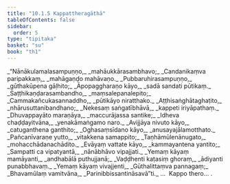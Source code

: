 ```yaml
---
title: "10.1.5 Kappattheragāthā"
tableOfContents: false
sidebar:
  order: 5
type: "tipitaka"
basket: "su"
book: "th1"
---
```



<DynamicBreadcrumb />

<Division number="567" book="th1" bookNo="19" page="304">

<Paragraph number="874" type="verses" book="th1">
_“Nānākulamalasampuṇṇo,_  
_mahāukkārasambhavo;_  
_Candanikaṃva paripakkaṃ,_  
_mahāgaṇḍo mahāvaṇo._  

</Paragraph>

</Division>
<Division number="568" book="th1" bookNo="19" page="304">

<Paragraph number="875" type="verses" book="th1">
_Pubbaruhirasampuṇṇo,_  
_gūthakūpena gāḷhito;_  
_Āpopaggharaṇo kāyo,_  
_sadā sandati pūtikaṃ._  

</Paragraph>

</Division>
<Division number="569" book="th1" bookNo="19" page="304">

<Paragraph number="876" type="verses" book="th1">
_Saṭṭhikaṇḍarasambandho,_  
_maṃsalepanalepito;_  
_Cammakañcukasannaddho,_  
_pūtikāyo niratthako._  

</Paragraph>

</Division>
<Division number="570" book="th1" bookNo="19" page="304">

<Paragraph number="877" type="verses" book="th1">
_Aṭṭhisaṅghātaghaṭito,_  
_nhārusuttanibandhano;_  
_Nekesaṃ saṅgatībhāvā,_  
_kappeti iriyāpathaṃ._  

</Paragraph>

</Division>
<Division number="571" book="th1" bookNo="19" page="304">

<Paragraph number="878" type="verses" book="th1">
_Dhuvappayāto maraṇāya,_  
_maccurājassa santike;_  
_Idheva chaḍḍayitvāna,_  
_yenakāmaṅgamo naro._  

</Paragraph>

</Division>
<Division number="572" book="th1" bookNo="19" page="304">

<Paragraph number="879" type="verses" book="th1">
_Avijjāya nivuto kāyo,_  
_catuganthena ganthito;_  
_Oghasaṃsīdano kāyo,_  
_anusayajālamotthato._  

</Paragraph>

</Division>
<Division number="573" book="th1" bookNo="19" page="304">

<Paragraph number="880" type="verses" book="th1">
_Pañcanīvaraṇe yutto,_  
_vitakkena samappito;_  
_Taṇhāmūlenānugato,_  
_mohacchādanachādito._  

</Paragraph>

</Division>
<Division number="574" book="th1" bookNo="19" page="304">

<Paragraph number="881" type="verses" book="th1">
_Evāyaṃ vattate kāyo,_  
_kammayantena yantito;_  
_Sampatti ca vipatyantā,_  
_nānābhāvo vipajjati._  

</Paragraph>

</Division>
<Division number="575" book="th1" bookNo="19" page="305">

<Paragraph number="882" type="verses" book="th1">
_Yemaṃ kāyaṃ mamāyanti,_  
_andhabālā puthujjanā;_  
_Vaḍḍhenti kaṭasiṃ ghoraṃ,_  
_ādiyanti punabbhavaṃ._  

</Paragraph>

</Division>
<Division number="576" book="th1" bookNo="19" page="305">

<Paragraph number="883" type="verses" book="th1">
_Yemaṃ kāyaṃ vivajjenti,_  
_Gūthalittaṃva pannagaṃ;_  
_Bhavamūlaṃ vamitvāna,_  
_Parinibbissantināsavā”ti._  


</Paragraph>
</Division>

<Paragraph number="884" type="center" book="th1">
…  Kappo thero… .
</Paragraph>